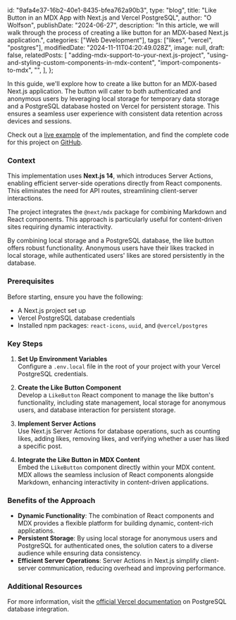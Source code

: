   id: "9afa4e37-16b2-40e1-8435-bfea762a90b3",
  type: "blog",
  title: "Like Button in an MDX App with Next.js and Vercel PostgreSQL",
  author: "O Wolfson",
  publishDate: "2024-06-27",
  description:
    "In this article, we will walk through the process of creating a like button for an MDX-based Next.js application.",
  categories: ["Web Development"],
  tags: ["likes", "vercel", "postgres"],
  modifiedDate: "2024-11-11T04:20:49.028Z",
  image: null,
  draft: false,
  relatedPosts: [
    "adding-mdx-support-to-your-next.js-project",
    "using-and-styling-custom-components-in-mdx-content",
    "import-components-to-mdx",
    "",
  ],
};

In this guide, we'll explore how to create a like button for an MDX-based Next.js application. The button will cater to both authenticated and anonymous users by leveraging local storage for temporary data storage and a PostgreSQL database hosted on Vercel for persistent storage. This ensures a seamless user experience with consistent data retention across devices and sessions.

Check out a [live example](https://mdx-next-static-app.vercel.app/mdx/like-button) of the implementation, and find the complete code for this project on [GitHub](https://github.com/owolfdev/mdx-next-static-app).

### Context

This implementation uses **Next.js 14**, which introduces Server Actions, enabling efficient server-side operations directly from React components. This eliminates the need for API routes, streamlining client-server interactions.

The project integrates the `@next/mdx` package for combining Markdown and React components. This approach is particularly useful for content-driven sites requiring dynamic interactivity.

By combining local storage and a PostgreSQL database, the like button offers robust functionality. Anonymous users have their likes tracked in local storage, while authenticated users' likes are stored persistently in the database.

### Prerequisites

Before starting, ensure you have the following:

- A Next.js project set up
- Vercel PostgreSQL database credentials
- Installed npm packages: `react-icons`, `uuid`, and `@vercel/postgres`

### Key Steps

1. **Set Up Environment Variables**  
   Configure a `.env.local` file in the root of your project with your Vercel PostgreSQL credentials.

2. **Create the Like Button Component**  
   Develop a `LikeButton` React component to manage the like button's functionality, including state management, local storage for anonymous users, and database interaction for persistent storage.

3. **Implement Server Actions**  
   Use Next.js Server Actions for database operations, such as counting likes, adding likes, removing likes, and verifying whether a user has liked a specific post.

4. **Integrate the Like Button in MDX Content**  
   Embed the `LikeButton` component directly within your MDX content. MDX allows the seamless inclusion of React components alongside Markdown, enhancing interactivity in content-driven applications.

### Benefits of the Approach

- **Dynamic Functionality**: The combination of React components and MDX provides a flexible platform for building dynamic, content-rich applications.
- **Persistent Storage**: By using local storage for anonymous users and PostgreSQL for authenticated ones, the solution caters to a diverse audience while ensuring data consistency.
- **Efficient Server Operations**: Server Actions in Next.js simplify client-server communication, reducing overhead and improving performance.

### Additional Resources

For more information, visit the [official Vercel documentation](https://vercel.com/docs/edge-network/database) on PostgreSQL database integration.
